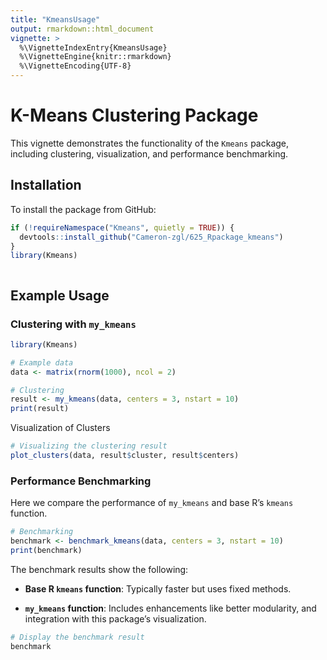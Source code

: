 ```yaml
---
title: "KmeansUsage"
output: rmarkdown::html_document
vignette: >
  %\VignetteIndexEntry{KmeansUsage}
  %\VignetteEngine{knitr::rmarkdown}
  %\VignetteEncoding{UTF-8}
---
```


# K-Means Clustering Package

This vignette demonstrates the functionality of the `Kmeans` package, including clustering, visualization, and performance benchmarking.

## Installation

To install the package from GitHub:

```r
if (!requireNamespace("Kmeans", quietly = TRUE)) {
  devtools::install_github("Cameron-zgl/625_Rpackage_kmeans")
}
library(Kmeans)



```

## Example Usage

### Clustering with `my_kmeans`

```r
library(Kmeans)

# Example data
data <- matrix(rnorm(1000), ncol = 2)

# Clustering
result <- my_kmeans(data, centers = 3, nstart = 10)
print(result)

```

Visualization of Clusters

```r
# Visualizing the clustering result
plot_clusters(data, result$cluster, result$centers)

```

### Performance Benchmarking

Here we compare the performance of `my_kmeans` and base R's `kmeans` function.

```r
# Benchmarking
benchmark <- benchmark_kmeans(data, centers = 3, nstart = 10)
print(benchmark)

```

The benchmark results show the following:

-   **Base R `kmeans` function**: Typically faster but uses fixed methods.

-   **`my_kmeans` function**: Includes enhancements like better modularity, and integration with this package's visualization.

```r
# Display the benchmark result
benchmark

```
